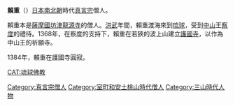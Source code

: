 {{unreferenced|time=2014-01-25T05:16:17+00:00}}
'''賴重'''（{{bd|？||1384年|9月6日|catIdx=R}}）[[日本|日本]][[南北朝_(日本)|南北朝]]時代[[真言宗|真言宗]]僧人。

賴重本是[[薩摩國|薩摩國]][[坊津|坊津]][[龍源寺|龍源寺]]的僧人。[[洪武|洪武]]年間，賴重渡海來到[[琉球國|琉球]]，受到[[中山王國|中山]]王[[察度|察度]]的禮待。1368年，在察度的支持下，賴重在若狹的波上山建立[[護國寺_(那霸市)|護國寺]]，以作為中山王的祈願寺。

1384年，賴重在護國寺圓寂。

[[Category:真言宗僧人|Category:真言宗僧人]]
[[Category:室町和安土桃山時代僧人|Category:室町和安土桃山時代僧人]]
[[Category:三山時代人物|Category:三山時代人物]]
[[CAT:琉球佛教|CAT:琉球佛教]]